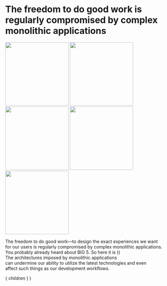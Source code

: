 
# The freedom to do good work is regularly compromised by complex monolithic applications

<Appear>
  <img src={ shopifyLogo } width="200px"/>
  <img src={ drupalLogo } width="200px" />
  <img src={ joomlaLogo } width="200px" />
  <img src={ magentoLogo } width="200px" />
  <img src={ wordpressLogo } width="200px" />
</Appear>

<Notes>
  <p>
    The freedom to do good work—to design 
    the exact experiences we want for our 
    users is regularly compromised by 
    complex monolithic applications. You probably
    already heard about BIG 5. So here it is ))
    The architectures imposed by monolithic
    applications can undermine our ability to
    utilize the latest technologies and even 
    affect such things as our development
    workflows.
  </p>
</Notes>

  <Layout>
    { children }
  </Layout>
)
